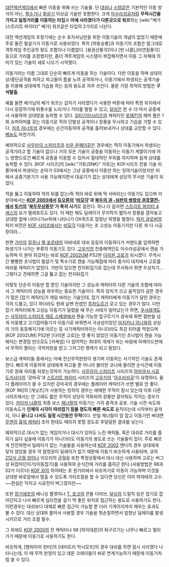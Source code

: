 [[대전액션게임]]에서 빠른 이동을 위해 쓰는 기술들. 단 [[대쉬]]나 [[스텝]]같은 기본적인 이동 방식이 아닌, [[특수기]]나 [[필살기]] 이상급 기술만 포함한다. 크게 [[아수라섬공]]처럼 '''무적시간을 가지고 일정거리를 이동하는 타입'''과 '''아예 사라졌다가 다른곳으로 워프'''하는 [wiki:"베가(스트리트 파이터)" 베가] 워프같은 타입의 2가지로 나뉜다.

대전 액션게임의 초창기에는 순수 포지셔닝만을 위한 이동기술의 개념이 없었기 때문에 주로 돌진 필살기가 이동기로 사용되었다. 특히 [파동승룡]과 이동기의 조합은 말그대로 격투게임 주인공의 왕도 조합이나 다름없다. [용권선풍각]이나 [번 너클],[비연질풍각]등으로 거리를 조정했지만, 좀더 격투게임의 시스템이 복잡해지면서 이동 그 자체에 의미가 있는 기술이 새로 나오기 시작했다.

이동기라는 이름 그대로 단순히 빠르게 이동을 하는 기술이다. 다만 이동을 하며 상대의 상/중단공격을 피하고 파고들어 틈을 노려 공격하거나, 이동기에서 파생되는 공격기술을 이용해 상대에게 기습을 하는 등의 용도로 자주 쓰인다. 물론 가장 최적의 방법은 '''구석탈출'''.

예를 들면 베가님의 베가 워프는 갑자기 사라졌다가 사용한 버튼에 따라 특정 위치에서 다시 등장하기에 뒤통수를 노리거나 거리를 벌릴 수 있고, [[달심]]은 한 수 더 떠서 공중에서 사용하여 상대방을 농락할 수 있다. [[길티기어]]시리즈의 캐릭터인 [[포템킨]]의 해머 폴은 1회 슈퍼아머를 갖는 이동기로 적의 단발성 공격이나 장풍을 무시하고 기습을 가할 수 있다. [[치프 자너프]]의 경우에는 순간이동하여 공격을 흘려보내거나 상대를 교란할 수 있다. [[베놈]]도 마찬가지.

예외적으로 [[사무라이 스피리츠]]의 [[리우 윤페이]]같은 경우에는 딱히 이동기에서 파생되는 공격기라고 할 기술이 없으나 거의 모든 기술이 공중을 이동하는 이동기 계열이기에 어느 방향으로건 빠르게 공중을 이동할 수 있어서 절대적인 우위를 차지하며 쉽게 상대를 농락할 수 있다. [KOF 시리즈]의 [wiki:"가토(SNK)" 가토]는 KOF시리즈 전용 기술 리풍아에서 파생되는 순아가 03에서는 그냥 공중에서 이동만 하는 잉여기술이었지만 XI에서 공중기본기가 사용 가능해지면서 대공기가 없는 상대에게 상당히 무서운 기술이 되었다.

적을 뚫고 이동하여 적의 뒤를 잡는(즉 적의 바로 뒤에 딱 서버리는) 이동기도 있으며 이 분야에서는 '''[[KOF 2003]]에서 [[듀오론]]의 '[[비모각]]'과 [[북두의 권 -심판의 쌍창성 권호열전-]]에서 [[토키]]의 '[[북두무상류무]]'가 특히 사기'''로 꼽힌다. 하나 더 꼽자면 [[스트리트 파이터 4]] [[세스]]의 요가 텔레포트도 있다. 이 때만 해도 딜레이가 무지막지 짧아서 장풍을 깔아놓고 상대방 앞에 나타나기or뒤에 나타나기 OX퀴즈로 엄청난 악명을 떨쳤다. [[럭키 글로버]]의 럭키 비전은 [[KOF 시리즈]]에서는 [[비모각]] 다음가는 초 고성능 이동기지만 다른 게 다 시궁창이라...

한편 [[가이]]의 [[질주]]나 [[엘 포르테]]의 아바네로 대쉬 등등의 이동하다가 커맨드를 입력하면 파생기가 나가는 부류의 이동기도 있다. [[고우키]]의 천충해역인도 아수라섬공에서 캔슬 가능하며 이 분야 최강자는 바로 [[KOF 2002UM]] PS2판 [[다이몬 고로]]가 되시겠다. 무적시간 빵빵한 초낙법이 필살기 및 특수기로 캔슬 가능해짐에 따라 중거리 대치에서 고로를 따라올 캐릭터가 없었다. 가만히 있으면 천지뒤집기로 잡는데 무서워서 뛰면 두상치기...그렇다고 견제하면 그걸 뚫고 잡는 천지뒤집기

이렇듯 단순히 이동만 할 뿐인 기술이지만 그 성능과 캐릭터의 다른 기술의 조합에 따라서 그 캐릭터의 성능을 좌우하는 중요한 기술이다. 특히 덩치가 크고 움직임이 굼뜬 경우가 많은 [잡기 캐릭터]가 제일 바라는 기술인데, 잡기 캐릭터에게 이동기가 달린 경우는 극히 드물고, 있다 하더라도 원래 날쌘 컨셉인 [[루차도르]]가 갖고 있는 경우가 많다. 다만 잡기 캐릭터에게 고성능 이동기가 달렸을 때 무슨 사태가 일어났는가 하면, [[쿠사레게도]]는 [[사무라이 스피리츠 제로 스페셜]]에서 캔슬 가능한 앞구르기가 광속에 화면 절반을 넘게 이동했고 고기집어들기가 이동기로 바뀌면서 극상성이었던 [[마지키나 미나]]와의 상성이 거의 동등해지기에 이르는 등 사기캐릭터까지는 아니더라도 최강 티어를 먹었으며 [KOF 2002UM] PS2판 [다이몬 고로]는 영 좋지 않았던 이동기인 초낙법이 캔슬 가능해지는 변경점 만으로도 [카케넴] 다 씹어먹는 희대의 개캐가 되는 바람에 아케이드판에서 무적이 짤리는 극약처방을 받고 그저그런 평캐가 되고 말았다.

보스급 캐릭터들 중에서는 아예 전신무적판정이 생기며 이동하는 사기적인 기술도 존재한다. 빠르게 이동하여 상대에게 파고들 뿐 아니라 불리한 코너에 몰리면 순식간에 이동기로 원래 자리를 되찾는것까지 가능하다. [[사무라이 스피리츠]] 시리즈의 [[아마쿠사 시로 도키사다]]의 '강마곡'과 [[스트리트 파이터]] 시리즈의 [[고우키]]의 '[[아수라섬공]]'이 유명하다. 둘다 플레이어가 쓸 수 있지만 강마곡의 경우에는 플레이어 캐릭터가 쓰면 별로 안 좋다. [KOF 96]의 [게닛츠]가 사용하는 빙하의 경우는 애매한 무적이 잠시 있는데 이후 다른 시리즈에서는 안 그래도 짧은 무적이 상당히 약화되어 장풍만 깔아둬도 막히는 경우가 있다. [[카이저 너클]]의 최종 보스 [[제너럴]]의 이동기는 가히 충격과 공포. 기술 시전 속도와 이동속도가 '''인체의 시각이 따라잡기 힘들 정도의 빠른 속도로''' 움직이는데 시작부터 끝까지, 아니 '''끝나고 나서도 일정 시간동안 무적'''이다. 만일 제너럴이 맘 잡고 이동기만 써대면 [[무겐]]의 [[흉악 캐릭터]] 조차 한대도 때리지 못할 정도로 후덜덜한 결과를 낳는다. 

예외적으로 대시가 없는 게임이거나 대시가 있어도 느린 캐릭들, 혹은 대쉬로 거리를 좁히기 싫다 싶을때 이동기가 아니더라도 이동기의 용도로 쓰는 기술들이 있다. 주로 빠르게 전진하면서 딜레이가 없는 기술들을 사용하는데 [[KOF 2002]] 앤디의 경우 상대에게 닿지 않았을 경우 약 참영권이 딜레이가 없기 때문에 이동기 비슷하게 사용되며, 쿄의 [[212식 금월 양]]이나 이오리의 금월음 또한 특정상황에서 대시 대신 사용하며 고로는 버그성 뒤잡아던지기(이동잡기)를 사용하여 순식간에 거리를 좁히곤 한다.(사용방법은 98과 02가 다르다) [[KOF XI]]의 하야테는 초 원거리에서 비조차기로 이동이 가능하며 이것을 상대방 바로앞에서 멈출 수 있도록 거리조절을 할 수 있다면 당신은 이미 하야테의 고수. ~~현실은 닥치고 시공전이 버그겠지만~~

또한 [[장기에프]]의 배니싱 플렛이나 [[T. 호크]]의 콘돌 다이브, [[달심]]의 드릴킥 등은 잡기로 잡아던지고 나서 빠르게 심리전을 걸기 딱 좋은 위치로 접근하는 용도로 사용하기도 한다. 이런경우는 대쉬보다 대체로 빠른 접근이 가능할 뿐 더러 기게이지까지 채우는 효과도 볼 수 있다. 대신 상대와 붙어서 사용할 경우 기술을 헛손질하면서 엄청난 딜레이를 발생시키므로 거리 조절 필수.

그 외에도 [[KOF 2000]]의 전 캐릭터나 98 [하이데른]의 뒤구르기는 너무나 빠르고 멀리 가기 때문에 이동기로 사용하기도 한다.

비슷하게, [뱀파이어 헌터]의 [데미트리 막시모프]의 경우 대쉬를 하면 잠시 사라졌다 나타나는데, 이 때 무적 판정이 있고 데몬 크레이들이 바로 연계가능하기 때문에 이동기처럼 쓸 수 있다.
